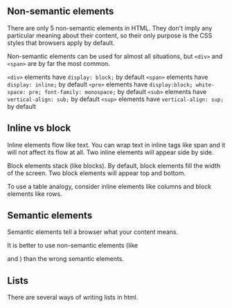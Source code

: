 
## Non-semantic elements

There are only 5 non-semantic elements in HTML. They don't imply any particular meaning about their content, so their only purpose is the CSS styles that browsers apply by default.

Non-semantic elements can be used for almost all situations, but `<div>` and `<span>` are by far the most common.

`<div>` elements have `display: block;` by default
`<span>` elements have `display: inline;` by default
`<pre>` elements have `display:block; white-space: pre; font-family: monospace;` by default
`<sub>` elements have `vertical-align: sub;` by default
`<sup>` elements have `vertical-align: sup;` by default


## Inline vs block

Inline elements flow like text. You can wrap text in inline tags like span and it will not affect its flow at all. Two inline elements will appear side by side.

Block elements stack (like blocks). By default, block elements fill the width of the screen. Two block elements will appear top and bottom.

To use a table analogy, consider inline elements like columns and block elements like rows.

## Semantic elements

Semantic elements tell a browser what your content means.

It is better to use non-semantic elements (like <div> and <span>) than the wrong semantic elements.

## Lists

There are several ways of writing lists in html.

The `<ol>` tag is for ordered lists. They are usually numbered sequentially.
The `<ul>` tag is for unordered lists. They're usually displayed with bullet points.

The only element that's allowed to be inside these lists is `<li>`

When a screen reader reads this element, it will say "List, 3 items"

```html
<ul>
  <li> Apple </li>
  <li> Banana </li>
  <li> Cherry </li>
</ul>
```

If you have a list with no elements, the screen reader will still read out "List, 0 items". If you don't want that, make sure you remove the `<ul>` tags on empty lists too.

If you're displaying a list and hiding the bullet points so that it doesn't visually look like a list, consider whether a screen reader should still call it a list. If not, then you are probably better off not using a list element. 

## Navigation lists

The `<nav>` tag is for lists of links.

Not every link needs to be in a `<nav>` tag, but if the user is expected to use the links as the main way to get to different parts of the page (or other pages), then you should probably use a `<nav>` tag

```html
<nav>
  <ul>
    <li>
      <a href="/home"> Home </a>
    </li>
    <li>
      <a href="/blog"> Blog </a>
    </li>
  </ul>
</nav>
```

Note that the `<nav>` must still have list elements like `<ul>`, and each link is still wrapped with `<li>`

It's ok to have multiple `<nav>` tags on the page. If you have a sidebar with links to your blog posts, and each blog post has a table of contents linking to different sections of the post, both of those should be wrapped in `<nav>` tags

On the other hand, it's common for site footers to be filled with various links. Since these are not a primary method of navigation, no `<nav>` tag is needed.

## Description lists

The `<dl>` tag is for description lists. These are useful when you want to show information that has both a **term** and a **definition**

While `<ul>` and `<ol>` tags can only have `<li>` elements as children, `<dl>` tags have `<dt>`(description term) and `<dd>` (description definition) elements

It's also ok for description lists to have `<div>` tags as children, but only for presentational reasons.

```html
<dl>
  <dt> Property type </dt>
  <dd> House </dd>

  <dt> Price </dt>
  <dd> $145,000 </dd>

  <dt> Bedrooms </dt>
  <dd> 3 </dd>
</dl>
```

A `<dt>`
